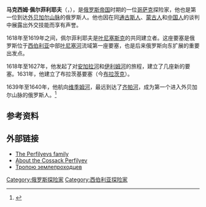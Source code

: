 {{expert|time=2017-04-03T15:30:20+00:00}}
'''马克西姆·佩尔菲利耶夫'''（{{lang-ru|Максим Перфильев}}，{{bd|1580年||1638年||}}），是[[俄罗斯帝国|俄罗斯帝国]]时期的一位[[哥萨克|哥萨克]]探险家，他也是第一位到达[[外贝加尔山脉|外贝加尔山脉]]的俄罗斯人。他也因在同[[鄂温克族|通古斯人]]、[[蒙古人|蒙古人]]和[[中国人|中国人]]的谈判中展露出外交技能而享有声誉。

1618年至1619年之间，佩尔菲利耶夫是[[叶尼塞斯克|叶尼塞斯克]]的共同建立者。这座要塞是俄罗斯位于[[西伯利亚|西伯利亚]]中部[[叶尼塞河|叶尼塞河]]流域第一座要塞，也是后来俄罗斯向东扩展的重要出发点。

1618年至1627年，他发起了对[[安加拉河|安加拉河]]和[[伊利姆河|伊利姆河]]的旅程，建立了几座新的要塞。1631年，他建立了布拉茨基要塞（今[[布拉茨克|布拉茨克]]）。

1639年至1640年，他航向[[维季姆河|维季姆河]]，最远到达了[[齐帕河|齐帕河]]，成为第一个进入外贝加尔山脉的俄罗斯人。<ref name= Lantzeff>{{cite book 
  | last = Lantzeff
  | first = George V., and Richard A. Pierce
  | title = Eastward to Empire: Exploration and Conquest on the Russian Open Frontier, to 1750
  | publisher = McGill-Queen's U.P.
  | year = 1973
  | location = Montreal eduacadtion  
| page = }}</ref>

==参考资料==
{{Reflist}}

==外部链接==
*[https://web.archive.org/web/20100505141438/http://www.vsp.ru/show_article.php?id=37293 The Perfilyevs family] {{ru icon}}
*[https://web.archive.org/web/20110721151519/http://express.irkutsk.ru/baikal/legend/leg_op/go/kaz_per.htm About the Cossack Perfilyev] {{ru icon}}
*[https://web.archive.org/web/20130603060444/http://www.sbaikal.ru/rus/region/history.html Тропою землепроходцев] {{ru icon}}

[[Category:俄罗斯探险家|Category:俄罗斯探险家]]
[[Category:西伯利亚探险家|Category:西伯利亚探险家]]